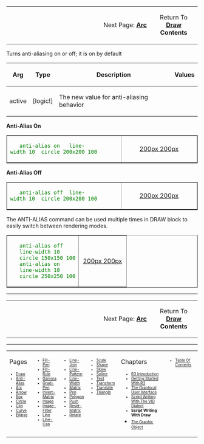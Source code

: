 <TABLE WIDTH=100%><TR>
<TD ALIGN=RIGHT WIDTH=75%>Next Page: '''[[Arc]]'''</TD><TD ALIGN=CENTER>Return To '''[[Draw]] Contents'''</TD>
</TR></TABLE>

Turns anti-aliasing on or off; it is on by default

{| cellspacing="1" cellpadding="4" border="0" style="background: black; color: black"
! bgcolor="silver" | Arg 
! bgcolor="silver" | Type 
! bgcolor="silver" | Description
! bgcolor="silver" | Values
|- 
| bgcolor="white" | active
| bgcolor="white" | [logic!]
| bgcolor="white" | The new value for anti-aliasing behavior
| bgcolor="white" | 
|}

'''Anti-Alias On'''
<TABLE style="color:green; background-color:#fffffcc;" cellpadding="20" cellspacing="0" border="1" width=100%><TR>
<TD WIDTH=60%>
    anti-alias on   line-width 10  circle 200x200 100
</TD>
<TD align=center valign=MIDDLE>[[images/ANTI-ALIAS-2.png|200px 200px]]</TD>
</TR></TABLE>



'''Anti-Alias Off'''
<TABLE style="color:green; background-color:#fffffcc;" cellpadding="20" cellspacing="0" border="1" width=100%><TR>
<TD WIDTH=60%>
    anti-alias off  line-width 10  circle 200x200 100
</TD>
<TD align=center valign=MIDDLE>[[images/ANTI-ALIAS-1.png|200px 200px]]</TD>
</TR></TABLE>



The ANTI-ALIAS command can be used multiple times in DRAW block to easily switch between rendering modes.
<TABLE style="color:green; background-color:#fffffcc;" cellpadding="20" cellspacing="0" border="1" width=100%><TR>
<TD WIDTH=60%>
    anti-alias off
    line-width 10
    circle 150x150 100
    anti-alias on
    line-width 10
    circle 250x250 100
</TD>
<TD align=center valign=MIDDLE>[[images/ANTI-ALIAS-3.png|200px 200px]]</TD>
</TR></TABLE>






----

<TABLE WIDTH=100%><TR>
<TD ALIGN=RIGHT WIDTH=75%>Next Page: '''[[Arc]]'''</TD><TD ALIGN=CENTER>Return To '''[[Draw]] Contents'''</TD>
</TR></TABLE>



----
<TABLE WIDTH=100%><TR><TD ALIGN=LEFT VALIGN=TOP WIDTH=14%>
Pages
<font size=1>
*[[Draw]]
*[[Anti-Alias]]
*[[Arc]]
*[[Arrow]]
*[[Box]]
*[[Circle]]
*[[Clip]]
*[[Curve]]
*[[Ellipse]]
</font></TD>


<TD ALIGN=LEFT VALIGN=TOP WIDTH=14%>



<font size=1>
*[[Fill-Pen]]
*[[Fill-Rule]]
*[[Gamma]]
*[[Grad-Pen]]
*[[Invert-Matrix]]
*[[Image]]
*[[Image-Filter]]
*[[Line]]
*[[Line-Cap]]

</font></TD>

<TD ALIGN=LEFT VALIGN=TOP WIDTH=14%>



<font size=1>
*[[Line-Join]]
*[[Line-Pattern]]
*[[Line-Width]]
*[[Matrix]]
*[[Pen]]
*[[Polygon]]
*[[Push]]
*[[Reset-Matrix]]
*[[Rotate]]
</font></TD>


<TD ALIGN=LEFT VALIGN=TOP WIDTH=14%>



<font size=1>
*[[Scale]]
*[[Shape]]
*[[Skew]]
*[[Spline]]
*[[Text]]
*[[Transform]]
*[[Translate]]
*[[Triangle]]
</font></TD>

<TD ALIGN=LEFT VALIGN=TOP width=25%>
Chapters
<font size=1>
*[[R3 Introduction]]
*[[Getting Started With R3]]
*[[The Graphical User Interface]]
*[[Script Writing With The Visual Interface Dialect|Script Writing With The VID Dialect]]
*'''Script Writing With Draw'''
*[[The Graphic Object]]</font></TD>

<TD ALIGN=LEFT VALIGN=TOP >
<font size=1>
*[[Table Of Contents]]
</font></TD>
</TR></TABLE>
